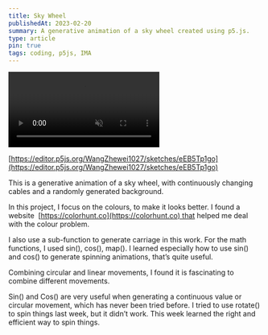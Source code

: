 ```yaml
---
title: Sky Wheel
publishedAt: 2023-02-20
summary: A generative animation of a sky wheel created using p5.js.
type: article
pin: true
tags: coding, p5js, IMA
---
```


<div className="flex justify-center mb-4">
    <video src="/posts/sky-wheel/sky-wheel.mp4" loop muted width={500} height={500} autoPlay playsInline />
</div>


[https://editor.p5js.org/WangZhewei1027/sketches/eEB5Tp1go](https://editor.p5js.org/WangZhewei1027/sketches/eEB5Tp1go)

This is a generative animation of a sky wheel, with continuously changing cables and a randomly generated background.

In this project, I focus on the colours, to make it looks better. I found a website  [https://colorhunt.co](https://colorhunt.co) that helped me deal with the colour problem.

I also use a sub-function to generate carriage in this work. For the math functions, I used sin(), cos(), map(). I learned especially how to use sin() and cos() to generate spinning animations, that’s quite useful.

Combining circular and linear movements, I found it is fascinating to combine different movements. 

Sin() and Cos() are very useful when generating a continuous value or circular movement, which has never been tried before. I tried to use rotate() to spin things last week, but it didn’t work. This week learned the right and efficient way to spin things.